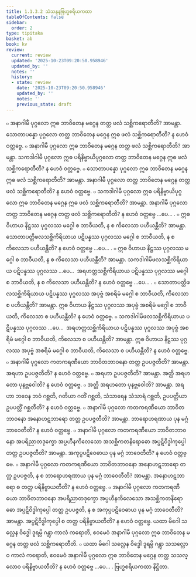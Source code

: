 ```yaml
---
title: 1.1.3.2 သံသန္ဒနဗြဟ္မစရိယကထာ
tableOfContents: false
sidebar:
  order: 2
type: tipitaka
basket: ab
book: kv
review:
  current: review
  updated: '2025-10-23T09:20:50.958946'
  updated_by: ''
  notes: ''
  history:
  - state: review
    date: '2025-10-23T09:20:50.958946'
    updated_by: ''
    notes: ''
    previous_state: draft
---
```



<ReviewStatus review={frontmatter.review} showDetails={true} />

<HypothesisAnnotation frontmatter={frontmatter} />

<DynamicBreadcrumb />

<Division number="273" book="kv" e="ch" v="32" p="85">

<Paragraph number="553" book="kv">
๐ အနာဂါမီ ပုဂ္ဂလော ဣဓ ဘာဝိတေန မဂ္ဂေန တတ္ထ ဖလံ သစ္ဆိကရောတီတိ? အာမန္တာ. သောတာပန္နော ပုဂ္ဂလော တတ္ထ ဘာဝိတေန မဂ္ဂေန ဣဓ ဖလံ သစ္ဆိကရောတီတိ? န ဟေဝံ ဝတ္တဗ္ဗေ.
</Paragraph>

<Paragraph number="554" book="kv">
๐ အနာဂါမီ ပုဂ္ဂလော ဣဓ ဘာဝိတေန မဂ္ဂေန တတ္ထ ဖလံ သစ္ဆိကရောတီတိ? အာမန္တာ. သကဒါဂါမီ ပုဂ္ဂလော ဣဓ ပရိနိဗ္ဗာယိပုဂ္ဂလော တတ္ထ ဘာဝိတေန မဂ္ဂေန ဣဓ ဖလံ သစ္ဆိကရောတီတိ? န ဟေဝံ ဝတ္တဗ္ဗေ.
</Paragraph>

<Paragraph number="555" book="kv">
๐ သောတာပန္နော ပုဂ္ဂလော ဣဓ ဘာဝိတေန မဂ္ဂေန ဣဓ ဖလံ သစ္ဆိကရောတီတိ? အာမန္တာ. အနာဂါမီ ပုဂ္ဂလော တတ္ထ ဘာဝိတေန မဂ္ဂေန တတ္ထ ဖလံ သစ္ဆိကရောတီတိ? န ဟေဝံ ဝတ္တဗ္ဗေ.
</Paragraph>

<Paragraph number="556" book="kv">
๐ သကဒါဂါမီ ပုဂ္ဂလော ဣဓ ပရိနိဗ္ဗာယိပုဂ္ဂလော ဣဓ ဘာဝိတေန မဂ္ဂေန ဣဓ ဖလံ သစ္ဆိကရောတီတိ? အာမန္တာ. အနာဂါမီ ပုဂ္ဂလော တတ္ထ ဘာဝိတေန မဂ္ဂေန တတ္ထ ဖလံ သစ္ဆိကရောတီတိ? န ဟေဝံ ဝတ္တဗ္ဗေ …ပေ… .
</Paragraph>

<Paragraph number="557" book="kv">
๐ ဣဓ ဝိဟာယ နိဋ္ဌဿ ပုဂ္ဂလဿ မဂ္ဂေါ စ ဘာဝီယတိ, န စ ကိလေသာ ပဟီယန္တီတိ? အာမန္တာ. သောတာပတ္တိဖလသစ္ဆိကိရိယာယ ပဋိပန္နဿ ပုဂ္ဂလဿ မဂ္ဂေါ စ ဘာဝီယတိ, န စ ကိလေသာ ပဟီယန္တီတိ? န ဟေဝံ ဝတ္တဗ္ဗေ …ပေ… .
</Paragraph>

<Paragraph number="558" book="kv">
๐ ဣဓ ဝိဟာယ နိဋ္ဌဿ ပုဂ္ဂလဿ မဂ္ဂေါ စ ဘာဝီယတိ, န စ ကိလေသာ ပဟီယန္တီတိ? အာမန္တာ. သကဒါဂါမိဖလသစ္ဆိကိရိယာယ ပဋိပန္နဿ ပုဂ္ဂလဿ …ပေ…  အရဟတ္တသစ္ဆိကိရိယာယ ပဋိပန္နဿ ပုဂ္ဂလဿ မဂ္ဂေါ စ ဘာဝီယတိ, န စ ကိလေသာ ပဟီယန္တီတိ? န ဟေဝံ ဝတ္တဗ္ဗေ …ပေ… .
</Paragraph>

<Paragraph number="559" book="kv">
๐ သောတာပတ္တိဖလသစ္ဆိကိရိယာယ ပဋိပန္နဿ ပုဂ္ဂလဿ အပုဗ္ဗံ အစရိမံ မဂ္ဂေါ စ ဘာဝီယတိ, ကိလေသာ စ ပဟီယန္တီတိ? အာမန္တာ. ဣဓ ဝိဟာယ နိဋ္ဌဿ ပုဂ္ဂလဿ အပုဗ္ဗံ အစရိမံ မဂ္ဂေါ စ ဘာဝီယတိ, ကိလေသာ စ ပဟီယန္တီတိ? န ဟေဝံ ဝတ္တဗ္ဗေ.
</Paragraph>

<Paragraph number="560" book="kv">
๐ သကဒါဂါမိဖလသစ္ဆိကိရိယာယ ပဋိပန္နဿ ပုဂ္ဂလဿ …ပေ…  အရဟတ္တသစ္ဆိကိရိယာယ ပဋိပန္နဿ ပုဂ္ဂလဿ အပုဗ္ဗံ အစရိမံ မဂ္ဂေါ စ ဘာဝီယတိ, ကိလေသာ စ ပဟီယန္တီတိ? အာမန္တာ. ဣဓ ဝိဟာယ နိဋ္ဌဿ ပုဂ္ဂလဿ အပုဗ္ဗံ အစရိမံ မဂ္ဂေါ စ ဘာဝီယတိ, ကိလေသာ စ ပဟီယန္တီတိ? န ဟေဝံ ဝတ္တဗ္ဗေ.
</Paragraph>

<Paragraph number="561" book="kv">
๐ အနာဂါမီ ပုဂ္ဂလော ကတကရဏီယော ဘာဝိတဘာဝနော တတ္ထ ဥပပဇ္ဇတီတိ? အာမန္တာ. အရဟာ ဥပပဇ္ဇတီတိ? န ဟေဝံ ဝတ္တဗ္ဗေ.
</Paragraph>

<Paragraph number="562" book="kv">
๐ အရဟာ ဥပပဇ္ဇတီတိ? အာမန္တာ. အတ္ထိ အရဟတော ပုနဗ္ဘဝေါတိ? န ဟေဝံ ဝတ္တဗ္ဗေ.
</Paragraph>

<Paragraph number="563" book="kv">
๐ အတ္ထိ အရဟတော ပုနဗ္ဘဝေါတိ? အာမန္တာ. အရဟာ ဘဝေန ဘဝံ ဂစ္ဆတိ, ဂတိယာ ဂတိံ ဂစ္ဆတိ, သံသာရေန သံသာရံ ဂစ္ဆတိ, ဥပပတ္တိယာ ဥပပတ္တိံ ဂစ္ဆတီတိ? န ဟေဝံ ဝတ္တဗ္ဗေ.
</Paragraph>

<Paragraph number="564" book="kv">
๐ အနာဂါမီ ပုဂ္ဂလော ကတကရဏီယော ဘာဝိတဘာဝနော အနောဟဋဘာရော တတ္ထ ဥပပဇ္ဇတီတိ? အာမန္တာ. ဘာရောဟရဏာယ ပုန မဂ္ဂံ ဘာဝေတီတိ? န ဟေဝံ ဝတ္တဗ္ဗေ.
</Paragraph>

<Paragraph number="565" book="kv">
๐ အနာဂါမီ ပုဂ္ဂလော ကတကရဏီယော ဘာဝိတဘာဝနော အပရိညာတဒုက္ခော အပ္ပဟီနကိလေသော အသစ္ဆိကတနိရောဓော အပ္ပဋိဝိဒ္ဓါကုပ္ပေါ တတ္ထ ဥပပဇ္ဇတီတိ? အာမန္တာ. အကုပ္ပပဋိဝေဓာယ ပုန မဂ္ဂံ ဘာဝေတီတိ? န ဟေဝံ ဝတ္တဗ္ဗေ.
</Paragraph>

<Paragraph number="566" book="kv">
๐ အနာဂါမီ ပုဂ္ဂလော ကတကရဏီယော ဘာဝိတဘာဝနော အနောဟဋဘာရော တတ္ထ ဥပပဇ္ဇတိ, န စ ဘာရောဟရဏာယ ပုန မဂ္ဂံ ဘာဝေတီတိ? အာမန္တာ. အနောဟဋဘာရော စ တတ္ထ ပရိနိဗ္ဗာယတီတိ? န ဟေဝံ ဝတ္တဗ္ဗေ.
</Paragraph>

<Paragraph number="567" book="kv">
๐ အနာဂါမီ ပုဂ္ဂလော ကတကရဏီယော ဘာဝိတဘာဝနော အပရိညာတဒုက္ခော အပ္ပဟီနကိလေသော အသစ္ဆိကတနိရောဓော အပ္ပဋိဝိဒ္ဓါကုပ္ပေါ တတ္ထ ဥပပဇ္ဇတိ, န စ အကုပ္ပပဋိဝေဓာယ ပုန မဂ္ဂံ ဘာဝေတီတိ? အာမန္တာ. အပ္ပဋိဝိဒ္ဓါကုပ္ပေါ စ တတ္ထ ပရိနိဗ္ဗာယတီတိ? န ဟေဝံ ဝတ္တဗ္ဗေ. ယထာ မိဂေါ သလ္လေန ဝိဒ္ဓေါ ဒူရမ္ပိ ဂန္တွာ ကာလံ ကရောတိ, ဧဝမေဝံ အနာဂါမီ ပုဂ္ဂလော ဣဓ ဘာဝိတေန မဂ္ဂေန တတ္ထ ဖလံ သစ္ဆိကရောတီတိ.
</Paragraph>

<Paragraph number="568" book="kv">
๐ ယထာ မိဂေါ သလ္လေန ဝိဒ္ဓေါ ဒူရမ္ပိ ဂန္တွာ သသလ္လောဝ ကာလံ ကရောတိ, ဧဝမေဝံ အနာဂါမီ ပုဂ္ဂလော ဣဓ ဘာဝိတေန မဂ္ဂေန တတ္ထ သသလ္လောဝ ပရိနိဗ္ဗာယတီတိ? န ဟေဝံ ဝတ္တဗ္ဗေ …ပေ… .

</Paragraph>
</Division>

<Paragraph number="569" type="center" book="kv">
ဗြဟ္မစရိယကထာ နိဋ္ဌိတာ.
</Paragraph>